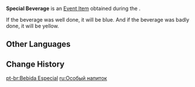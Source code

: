 {{Item Infobox
|id           = 100782
|image        = <gallery>
Item Special Beverage (Good).png|Good
Item Special Beverage (Bad).png|Bad
</gallery>
|type         = Quest Items
|group        = Event Items
|event        = Invitation of Windblume
|description  = A special beverage that has just been brewed. Who knows how it will taste...
|source1      = "Made" during ''[[Windbrew]]''
}}
'''Special Beverage''' is an [[Event Item]] obtained during the {{Quest|Windbrew}}.

If the beverage was well done, it will be blue. And if the beverage was badly done, it will be yellow.

==Other Languages==
{{Other Languages
|default_hidden = 1
|en      = Special Beverage
|zhs     = 特制饮品
|zhs_rm  = Tèzhì Yǐnpǐn
|zht     = 特製飲品
|zht_rm  = Tèzhì Yǐnpǐn
|ja      = 特製ドリンク
|ja_rm   = Tokusei Dorinku
|ko      = 특제 음료
|es      = Bebida especial
|fr      = Boisson spéciale
|ru      = Особый напиток
|th      = เครื่องดื่มพิเศษ
|th_rm   = Khrueang Duem Phiset
|vi      = Đồ Uống Đặc Chế
|de      = Spezialgetränk
|id      = Minuman Spesial
|pt      = Bebida Especial
}}

==Change History==
{{Change History|1.4}}

[[pt-br:Bebida Especial]]
[[ru:Особый напиток]]